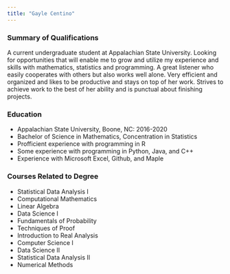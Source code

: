 ```yaml
---
title: "Gayle Centino"
---
```


### **Summary of Qualifications** ###

A current undergraduate student at Appalachian State University. Looking for opportunities that will enable me to grow and utilize my experience and skills with mathematics, statistics and programming. A great listener who easily cooperates with others but also works well alone. Very efficient and organized and likes to be productive and stays on top of her work. Strives to achieve work to the best of her ability and is punctual about finishing projects.



### **Education** ###

* Appalachian State University, Boone, NC: 2016-2020
* Bachelor of Science in Mathematics, Concentration in Statistics
* Profficient experience with programming in R
* Some experience with programming in Python, Java, and C++
* Experience with Microsoft Excel, Github, and Maple



### **Courses Related to Degree** ###

* Statistical Data Analysis I
* Computational Mathematics
* Linear Algebra
* Data Science I
* Fundamentals of Probability
* Techniques of Proof
* Introduction to Real Analysis
* Computer Science I
* Data Science II
* Statistical Data Analysis II
* Numerical Methods